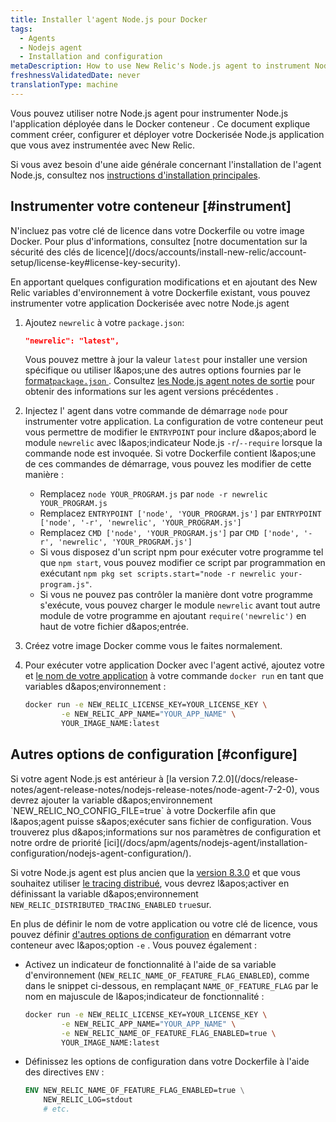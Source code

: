 ```yaml
---
title: Installer l'agent Node.js pour Docker
tags:
  - Agents
  - Nodejs agent
  - Installation and configuration
metaDescription: How to use New Relic's Node.js agent to instrument Node.js applications deployed in Docker containers.
freshnessValidatedDate: never
translationType: machine
---
```


Vous pouvez utiliser notre Node.js agent pour instrumenter Node.js l'application déployée dans le Docker conteneur . Ce document explique comment créer, configurer et déployer votre Dockerisée Node.js application que vous avez instrumentée avec New Relic.

Si vous avez besoin d'une aide générale concernant l'installation de l'agent Node.js, consultez nos [instructions d'installation principales](/docs/apm/agents/nodejs-agent/installation-configuration/install-nodejs-agent).

## Instrumenter votre conteneur [#instrument]

<Callout variant="caution">
  N'incluez pas votre clé de licence dans votre Dockerfile ou votre image Docker. Pour plus d'informations, consultez [notre documentation sur la sécurité des clés de licence](/docs/accounts/install-new-relic/account-setup/license-key#license-key-security).
</Callout>

En apportant quelques configuration modifications et en ajoutant des New Relic variables d'environnement à votre Dockerfile existant, vous pouvez instrumenter votre application Dockerisée avec notre Node.js agent

1. Ajoutez `newrelic` à votre `package.json`:

   ```json
   "newrelic": "latest",
   ```

   Vous pouvez mettre à jour la valeur `latest` pour installer une version spécifique ou utiliser l&amp;apos;une des autres options fournies par le [format`package.json` ](https://docs.npmjs.com/files/package.json#dependencies). Consultez [les Node.js agent notes de sortie](/docs/release-notes/agent-release-notes/nodejs-release-notes) pour obtenir des informations sur les agent versions précédentes .

2. Injectez l' agent dans votre commande de démarrage `node` pour instrumenter votre application. La configuration de votre conteneur peut vous permettre de modifier le `ENTRYPOINT` pour inclure d&amp;apos;abord le module `newrelic` avec l&amp;apos;indicateur Node.js `-r`/`--require` lorsque la commande node est invoquée. Si votre Dockerfile contient l&amp;apos;une de ces commandes de démarrage, vous pouvez les modifier de cette manière :

   * Remplacez `node YOUR_PROGRAM.js` par `node -r newrelic YOUR_PROGRAM.js`
   * Remplacez `ENTRYPOINT ['node', 'YOUR_PROGRAM.js']` par `ENTRYPOINT ['node', '-r', 'newrelic', 'YOUR_PROGRAM.js']`
   * Remplacez `CMD ['node', 'YOUR_PROGRAM.js']` par `CMD ['node', '-r', 'newrelic', 'YOUR_PROGRAM.js']`
   * Si vous disposez d'un script npm pour exécuter votre programme tel que `npm start`, vous pouvez modifier ce script par programmation en exécutant `npm pkg set scripts.start="node -r newrelic your-program.js"`.
   * Si vous ne pouvez pas contrôler la manière dont votre programme s'exécute, vous pouvez charger le module `newrelic` avant tout autre module de votre programme en ajoutant `require('newrelic')` en haut de votre fichier d&amp;apos;entrée.

3. Créez votre image Docker comme vous le faites normalement.

4. Pour exécuter votre application Docker avec l'agent activé, ajoutez votre <InlinePopover type="licenseKey" />et [le nom de votre application](/docs/agents/manage-apm-agents/app-naming/name-your-application) à votre commande `docker run` en tant que variables d&amp;apos;environnement :

   ```bash
   docker run -e NEW_RELIC_LICENSE_KEY=YOUR_LICENSE_KEY \
           -e NEW_RELIC_APP_NAME="YOUR_APP_NAME" \
           YOUR_IMAGE_NAME:latest
   ```

<InstallFeedback />

## Autres options de configuration [#configure]

<Callout variant="important">
  Si votre agent Node.js est antérieur à [la version 7.2.0](/docs/release-notes/agent-release-notes/nodejs-release-notes/node-agent-7-2-0), vous devrez ajouter la variable d&amp;apos;environnement `NEW_RELIC_NO_CONFIG_FILE=true` à votre Dockerfile afin que l&amp;apos;agent puisse s&amp;apos;exécuter sans fichier de configuration. Vous trouverez plus d&amp;apos;informations sur nos paramètres de configuration et notre ordre de priorité [ici](/docs/apm/agents/nodejs-agent/installation-configuration/nodejs-agent-configuration/).

  Si votre Node.js agent est plus ancien que la [version 8.3.0](/docs/release-notes/agent-release-notes/nodejs-release-notes/node-agent-8-3-0) et que vous souhaitez utiliser [le tracing distribué](/docs/understand-dependencies/distributed-tracing/get-started/introduction-distributed-tracing), vous devrez l&amp;apos;activer en définissant la variable d&amp;apos;environnement `NEW_RELIC_DISTRIBUTED_TRACING_ENABLED` `true`sur.
</Callout>

En plus de définir le nom de votre application ou votre clé de licence, vous pouvez définir [d'autres options de configuration](/docs/agents/nodejs-agent/installation-configuration/nodejs-agent-configuration) en démarrant votre conteneur avec l&amp;apos;option `-e` . Vous pouvez également :

* Activez un indicateur de fonctionnalité à l'aide de sa variable d'environnement (`NEW_RELIC_NAME_OF_FEATURE_FLAG_ENABLED`), comme dans le snippet ci-dessous, en remplaçant `NAME_OF_FEATURE_FLAG` par le nom en majuscule de l&amp;apos;indicateur de fonctionnalité :

  ```bash
  docker run -e NEW_RELIC_LICENSE_KEY=YOUR_LICENSE_KEY \
          -e NEW_RELIC_APP_NAME="YOUR_APP_NAME" \
          -e NEW_RELIC_NAME_OF_FEATURE_FLAG_ENABLED=true \
          YOUR_IMAGE_NAME:latest
  ```

* Définissez les options de configuration dans votre Dockerfile à l'aide des directives `ENV` :

  ```dockerfile
  ENV NEW_RELIC_NAME_OF_FEATURE_FLAG_ENABLED=true \
      NEW_RELIC_LOG=stdout
      # etc.
  ```